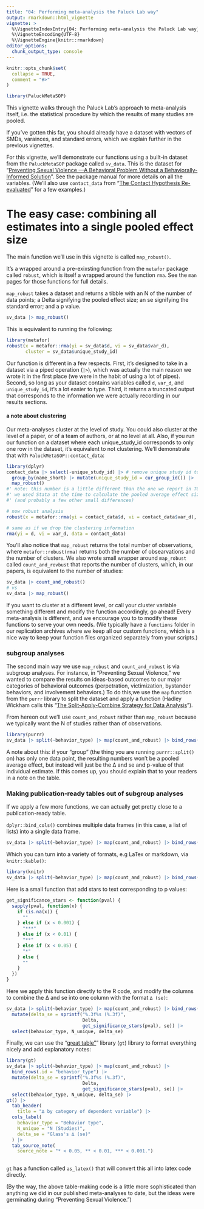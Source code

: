 ```yaml
---
title: "04: Performing meta-analysis the Paluck Lab way"
output: rmarkdown::html_vignette
vignette: >
  %\VignetteIndexEntry{04: Performing meta-analysis the Paluck Lab way}
  %\VignetteEncoding{UTF-8}
  %\VignetteEngine{knitr::rmarkdown}
editor_options: 
  chunk_output_type: console
---
```


```r
knitr::opts_chunk$set(
  collapse = TRUE,
  comment = "#>"
)
```

```r
library(PaluckMetaSOP)
```

This vignette walks through the Paluck Lab's approach to meta-analysis itself, i.e. the statistical procedure by which the results of many studies are pooled. 

If you've gotten this far, you should already have a dataset with vectors of SMDs, varainces, and standard errors, which we explain further in the previous vignettes.

For this vignette, we'll demonstrate our functions using a built-in dataset from the `PaluckMetaSOP` package called `sv_data`. This is the dataset for "[Preventing Sexual Violence —A Behavioral Problem Without a Behaviorally-Informed Solution](https://osf.io/preprints/psyarxiv/xgbzj)". See the package manual for more details on all the variables. (We'll also use `contact_data` from "[The Contact Hypothesis Re-evaluated](https://www.cambridge.org/core/journals/behavioural-public-policy/article/contact-hypothesis-reevaluated/142C913E7FA9E121277B29E994124EC5)" for a few examples.)

# The easy case: combining all estimates into a single pooled effect size

The main function we'll use in this vignette is called `map_robust()`. 

It's a wrapped around a pre-exixsting function from the `metafor` package called `robust`, which is itself a wrapped around the function `rma`. See the `man` pages for those functions for full details.

`map_robust` takes a dataset and returns a tibble with an N of the number of data points; a Delta signifying the pooled effect size; an se signifying the standard error; and a p value.

```r
sv_data |> map_robust()
```

This is equivalent to running the following:
```r
library(metafor)
robust(x = metafor::rma(yi = sv_data$d, vi = sv_data$var_d), 
       cluster = sv_data$unique_study_id)
```

Our function is different in a few respects. First, it's designed to take in a dataset via a piped operation (`|>`), which was actually the main reason we wrote it in the first place (we were in the habit of using a lot of pipes). Second, so long as your dataset contains variables called `d`, `var_d`, and `unique_study_id`, it's a lot easier to type. Third, it returns a truncated output that corresponds to the information we were actually recording in our results sections.

#### a note about clustering

Our meta-analyses cluster at the level of study. You could also cluster at the level of a paper, or of a team of authors, or at no level at all. Also, if you run our function on a dataset where each unique_study_id corresponds to only one row in the dataset, it's equivalent to not clustering. We'll demonstrate that with `PaluckMetaSOP::contact_data`:

```r
library(dplyr)
contact_data |> select(-unique_study_id) |> # remove unique study id to reconstruct it
  group_by(name_short) |> mutate(unique_study_id = cur_group_id()) |>
  map_robust()
#' note: this number is a little different than the one we report in TCHR
#' we used Stata at the time to calculate the pooled average effect size
#' (and probably a few other small differences)

# now robust analysis
robust(x = metafor::rma(yi = contact_data$d, vi = contact_data$var_d), cluster = contact_data$unique_study_id)

# same as if we drop the clustering information
rma(yi = d, vi = var_d, data = contact_data)
```

You'll also notice that `map_robust` returns the total number of observations, where `metafor::robust(rma)` returns both the number of obsearvations and the number of clusters. We also wrote small wrapper around `map_robust` called `count_and_rovbust` that reports the number of clusters, which, in our papers, is equivalent to the number of studies:

```r

sv_data |> count_and_robust()
# vs
sv_data |> map_robust()
```

If you want to cluster at a different level, or call your cluster variable something different and modify the function accordingly, go ahead! Every meta-analysis is different, and we encourage you to to modify these functions to serve your own needs. (We typically have a `functions` folder in our replication archives where we keep all our custom functions, which is a nice way to keep your function files organized separately from your scripts.)

### subgroup analyses

The second main way we use `map_robust` and `count_and_robust` is via subgroup analyses. For instance, in "Preventing Sexual Violence," we wanted to compare the results on ideas-based outcomes to our major categories of behavioral outcomes (perpetration, victimization, bystander behaviors, and involvement behaviors.) To do this,we use the `map` function from the `purrr` library to split the dataset and apply a function (Hadley Wickham calls this  "[The Split-Apply-Combine Strategy for Data Analysis](https://vita.had.co.nz/papers/plyr.pdf)").

From hereon out we'll use `count_and_robust` rather than `map_robust` because we typically want the N of studies rather than of observations.

```r
library(purrr)
sv_data |> split(~behavior_type) |> map(count_and_robust) |> bind_rows() 
```

A note about this: if your "group" (the thing you are running `purrr::split()` on) has only one data point, the resulting numbers won't be a pooled average effect, but instead will just be the ∆ and se and p-value of that individual estimate. If this comes up, you should explain that to your readers in a note on the table. 

### Making publication-ready tables out of subgroup analyses
If we apply a few more functions, we can actually get pretty close to a publication-ready table. 

`dplyr::bind_cols()` combines multiple data frames (in this case, a list of lists) into a single data frame.

```r

sv_data |> split(~behavior_type) |> map(count_and_robust) |> bind_rows(.id = "behavior_type")
```

Which you can turn into a variety of formats, e.g LaTex or markdown, via `knitr::kable()`:

```r
library(knitr)
sv_data |> split(~behavior_type) |> map(count_and_robust) |> bind_rows() |> kable('markdown')
```

Here is a small function that add stars to text corresponding to p values:
```r
get_significance_stars <- function(pval) {
  sapply(pval, function(x) {
    if (is.na(x)) {
      ""
    } else if (x < 0.001) {
      "***"
    } else if (x < 0.01) {
      "**"
    } else if (x < 0.05) {
      "*"
    } else {
      ""
    }
  })
}
```

Here we apply this function directly to the R code, and modify the columns to combine the ∆ and se into one column with the format `∆ (se)`: 

```r
sv_data |> split(~behavior_type) |> map(count_and_robust) |> bind_rows(.id = "behavior_type") |> 
  mutate(delta_se = sprintf("%.3f%s (%.3f)", 
                            Delta, 
                            get_significance_stars(pval), se)) |> 
  select(behavior_type, N_unique, delta_se)
```

Finally, we can use the "[great table"](https://gt.rstudio.com/)" library (`gt`) library to format everything nicely and add explanatory notes:

```r
library(gt) 
sv_data |> split(~behavior_type) |> map(count_and_robust) |> 
  bind_rows(.id = "behavior_type") |> 
  mutate(delta_se = sprintf("%.3f%s (%.3f)", 
                            Delta, 
                            get_significance_stars(pval), se)) |>
  select(behavior_type, N_unique, delta_se) |> 
gt() |>
  tab_header(
    title = "∆ by category of dependent variable") |>
  cols_label(
    behavior_type = "Behavior type",
    N_unique = "N (Studies)",
    delta_se = "Glass's ∆ (se)"
  ) |>
  tab_source_note(
    source_note = "* < 0.05, ** < 0.01, *** < 0.001.")
 
```

`gt` has a function called `as_latex()` that will convert this all into latex code directly. 

(By the way, the above table-making code is a little more sophisticated than anything we did in our  published meta-analyses to date, but the ideas were germinating during "Preventing Sexual Violence.")
